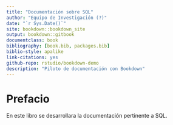 ```yaml
--- 
title: "Documentación sobre SQL"
author: "Equipo de Investigación (?)"
date: "`r Sys.Date()`"
site: bookdown::bookdown_site
output: bookdown::gitbook
documentclass: book
bibliography: [book.bib, packages.bib]
biblio-style: apalike
link-citations: yes
github-repo: rstudio/bookdown-demo
description: "Piloto de documentación con Bookdown"
---
```


# Prefacio {-}

En este libro se desarrollara la documentación pertinente a SQL.
